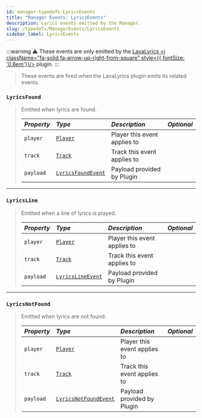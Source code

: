 ```yaml
---
id: manager-typedefs-LyricsEvents
title: "Manager Events: LyricsEvents"
description: Lyrics events emitted by the Manager.
slug: /typedefs/ManagerEvents/LyricsEvents
sidebar_label: LyricsEvents
---
```


:::warning
⚠️ These events are only emitted by the [LavaLyrics <i className="fa-solid fa-arrow-up-right-from-square" style={{ fontSize: '0.8em'}}/>](https://github.com/topi314/LavaLyrics) plugin.
:::

> These events are fired when the LavaLyrics plugin emits its related events.

### `LyricsFound`

> Emitted when lyrics are found.
> 
> | <i className="fa-solid fa-hashtag"/> Property | <i className="fa-solid fa-font"/> Type                                    | <i className="fa-solid fa-list"/> Description | <i className="fa-solid fa-flask"/> Optional |
> |:----------------------------------------------|:--------------------------------------------------------------------------|:----------------------------------------------|:-------------------------------------------:|
> | `player`                                      | [`Player`](../../Classes/Player.mdx)                                      | Player this event applies to                  | <i className="fa-solid fa-xmark"/>          |
> | `track`                                       | [`Track`](../Track.mdx)                                                   | Track this event applies to                   | <i className="fa-solid fa-xmark"/>          |
> | `payload`                                     | [`LyricsFoundEvent`](../PlayerEvents/LyricsEvents.mdx#lyricsfoundevent)   | Payload provided by Plugin                    | <i className="fa-solid fa-xmark"/>          |

---

### `LyricsLine`

> Emitted when a line of lyrics is played.
> 
> | <i className="fa-solid fa-hashtag"/> Property | <i className="fa-solid fa-font"/> Type                                    | <i className="fa-solid fa-list"/> Description | <i className="fa-solid fa-flask"/> Optional |
> |:----------------------------------------------|:--------------------------------------------------------------------------|:----------------------------------------------|:-------------------------------------------:|
> | `player`                                      | [`Player`](../../Classes/Player.mdx)                                      | Player this event applies to                  | <i className="fa-solid fa-xmark"/>          |  
> | `track`                                       | [`Track`](../Track.mdx)                                                   | Track this event applies to                   | <i className="fa-solid fa-xmark"/>          |
> | `payload`                                     | [`LyricsLineEvent`](../PlayerEvents/LyricsEvents.mdx#lyricslineevent)     | Payload provided by Plugin                    | <i className="fa-solid fa-xmark"/>          |

---

### `LyricsNotFound`

> Emitted when lyrics are not found.
> 
> | <i className="fa-solid fa-hashtag"/> Property | <i className="fa-solid fa-font"/> Type                                        | <i className="fa-solid fa-list"/> Description | <i className="fa-solid fa-flask"/> Optional |
> |:----------------------------------------------|:------------------------------------------------------------------------------|:----------------------------------------------|:-------------------------------------------:|
> | `player`                                      | [`Player`](../../Classes/Player.mdx)                                          | Player this event applies to                  | <i className="fa-solid fa-xmark"/>          |
> | `track`                                       | [`Track`](../Track.mdx)                                                       | Track this event applies to                   | <i className="fa-solid fa-xmark"/>          |
> | `payload`                                     | [`LyricsNotFoundEvent`](../PlayerEvents/LyricsEvents.mdx#lyricsnotfoundevent) | Payload provided by Plugin                    | <i className="fa-solid fa-xmark"/>          |

